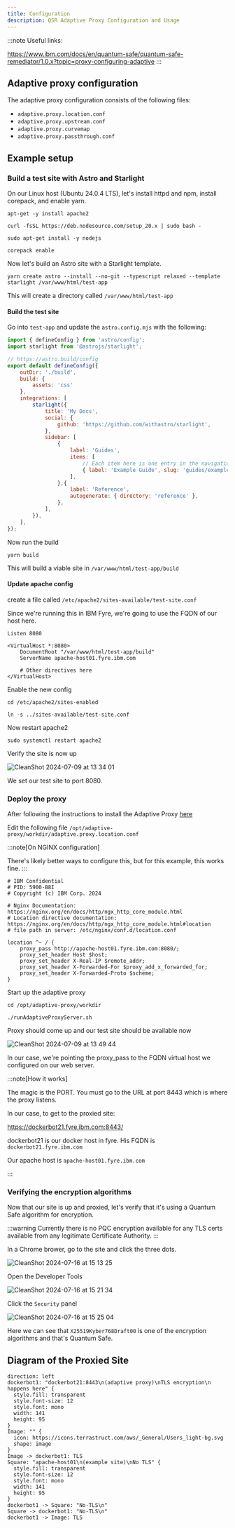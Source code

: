 ```yaml
---
title: Configuration
description: QSR Adaptive Proxy Configuration and Usage
---
```


:::note
Useful links:

https://www.ibm.com/docs/en/quantum-safe/quantum-safe-remediator/1.0.x?topic=proxy-configuring-adaptive
:::

## Adaptive proxy configuration

The adaptive proxy configuration consists of the following files:

- `adaptive.proxy.location.conf`
- `adaptive.proxy.upstream.conf`
- `adaptive.proxy.curvemap`
- `adaptive.proxy.passthrough.conf`

## Example setup

### Build a test site with Astro and Starlight

On our Linux host (Ubuntu 24.0.4 LTS), let's install httpd and npm, install corepack, and enable yarn.

```tsx
apt-get -y install apache2

curl -fsSL https://deb.nodesource.com/setup_20.x | sudo bash -

sudo apt-get install -y nodejs

corepack enable
```

Now let's build an Astro site with a Starlight template.

```tsx
yarn create astro --install --no-git --typescript relaxed --template starlight /var/www/html/test-app
```

This will create a directory called `/var/www/html/test-app`

#### Build the test site

Go into `test-app` and update the `astro.config.mjs` with the following:

```js
import { defineConfig } from 'astro/config';
import starlight from '@astrojs/starlight';

// https://astro.build/config
export default defineConfig({
    outDir: './build',
    build: {
        assets: 'css'  
    }, 
    integrations: [
        starlight({
            title: 'My Docs',
            social: {
                github: 'https://github.com/withastro/starlight',
            },
            sidebar: [
                {
                    label: 'Guides',
                    items: [
                        // Each item here is one entry in the navigation menu.
                        { label: 'Example Guide', slug: 'guides/example' },
                    ],
                },{
                    label: 'Reference',
                    autogenerate: { directory: 'reference' },
                },
            ],
        }),
    ],
});
```
Now run the build

```tsx
yarn build

```

This will build a viable site in `/var/www/html/test-app/build`

#### Update apache config

create a file called `/etc/apache2/sites-available/test-site.conf`

Since we're running this in IBM Fyre, we're going to use the FQDN of our host here.

```
Listen 8080

<VirtualHost *:8080>
    DocumentRoot "/var/www/html/test-app/build"
    ServerName apache-host01.fyre.ibm.com

    # Other directives here
</VirtualHost>
```

Enable the new config

```tsx
cd /etc/apache2/sites-enabled

ln -s ../sites-available/test-site.conf
```

Now restart apache2
```tsx
sudo systemctl restart apache2

```

Verify the site is now up

![CleanShot 2024-07-09 at 13 34 01](https://media.github.ibm.com/user/20330/files/5cd5b859-29ca-41d2-a57e-50fbdb8bc135)

We set our test site to port 8080.

### Deploy the proxy

After following the instructions to install the Adaptive Proxy [here](../01_installation/#installing-the-proxy)

Edit the following file `/opt/adaptive-proxy/workdir/adaptive.proxy.location.conf`

:::note[On NGINX configuration]

There's likely better ways to configure this, but for this example, this works fine.
:::

```tsx
# IBM Confidential
# PID: 5900-B8I
# Copyright (c) IBM Corp. 2024

# Nginx Documentation: https://nginx.org/en/docs/http/ngx_http_core_module.html
# Location directive documentation: https://nginx.org/en/docs/http/ngx_http_core_module.html#location
# file path in server: /etc/nginx/conf.d/location.conf

location ^~ / {
    proxy_pass http://apache-host01.fyre.ibm.com:8080/;
    proxy_set_header Host $host;
    proxy_set_header X-Real-IP $remote_addr;
    proxy_set_header X-Forwarded-For $proxy_add_x_forwarded_for;
    proxy_set_header X-Forwarded-Proto $scheme;
}

```

Start up the adaptive proxy

```tsx
cd /opt/adaptive-proxy/workdir

./runAdaptiveProxyServer.sh
```

Proxy should come up and our test site should be available now

![CleanShot 2024-07-09 at 13 49 44](https://media.github.ibm.com/user/20330/files/c12f70e5-8ae5-4272-8c49-0b6c814a2316)


In our case, we're pointing the proxy_pass to the FQDN virtual host we configured on our web server.

:::note[How it works]

The magic is the PORT. You must go to the URL at port 8443 which is where the proxy listens.

In our case, to get to the proxied site:

https://dockerbot21.fyre.ibm.com:8443/

dockerbot21 is our docker host in fyre. His FQDN is `dockerbot21.fyre.ibm.com`

Our apache host is `apache-host01.fyre.ibm.com`

:::

### Verifying the encryption algorithms

Now that our site is up and proxied, let's verify that it's using a Quantum Safe algorithm for encryption.

:::warning
Currently there is no PQC encryption available for any TLS certs available from any legitimate Certificate Authority.
:::

In a Chrome brower, go to the site and click the three dots.

![CleanShot 2024-07-16 at 15 13 25](https://media.github.ibm.com/user/20330/files/7274c9cc-fcff-45f7-84d0-05600133ce96)

Open the Developer Tools

![CleanShot 2024-07-16 at 15 21 34](https://media.github.ibm.com/user/20330/files/ef94bf4c-fa38-4493-bb3e-2836b55da780)

Click the `Security` panel

![CleanShot 2024-07-16 at 15 25 04](https://media.github.ibm.com/user/20330/files/c0a3866b-1537-483e-bf50-ec1ef26679f1)

Here we can see that `X25519Kyber768Draft00` is one of the encryption algorithms and that's Quantum Safe.

## Diagram of the Proxied Site

```d2 sketch pad=50
direction: left
dockerbot1: "dockerbot21:8443\n(adaptive proxy)\nTLS encryption\n happens here" {
  style.fill: transparent
  style.font-size: 12
  style.font: mono
  width: 141
  height: 95
}
Image: "" {
  icon: https://icons.terrastruct.com/aws/_General/Users_light-bg.svg
  shape: image
}
Image -> dockerbot1: TLS
Square: "apache-host01\n(example site)\nNo TLS" {
  style.fill: transparent
  style.font-size: 12
  style.font: mono
  width: 141
  height: 95
}
dockerbot1 -> Square: "No-TLS\n"
Square -> dockerbot1: "No-TLS\n"
dockerbot1 -> Image: TLS
```
